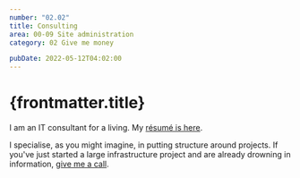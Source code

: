 ```yaml
---
number: "02.02"
title: Consulting
area: 00-09 Site administration
category: 02 Give me money

pubDate: 2022-05-12T04:02:00
---
```


# {frontmatter.title}

I am an IT consultant for a living. My [résumé is here](https://github.com/johnnydecimal/resume/blob/main/resume.md).

I specialise, as you might imagine, in putting structure around projects. If you've just started a large infrastructure project and are already drowning in information, [give me a call](/20-29-communication/21-send-and-receive/21.01-contact-me/).
